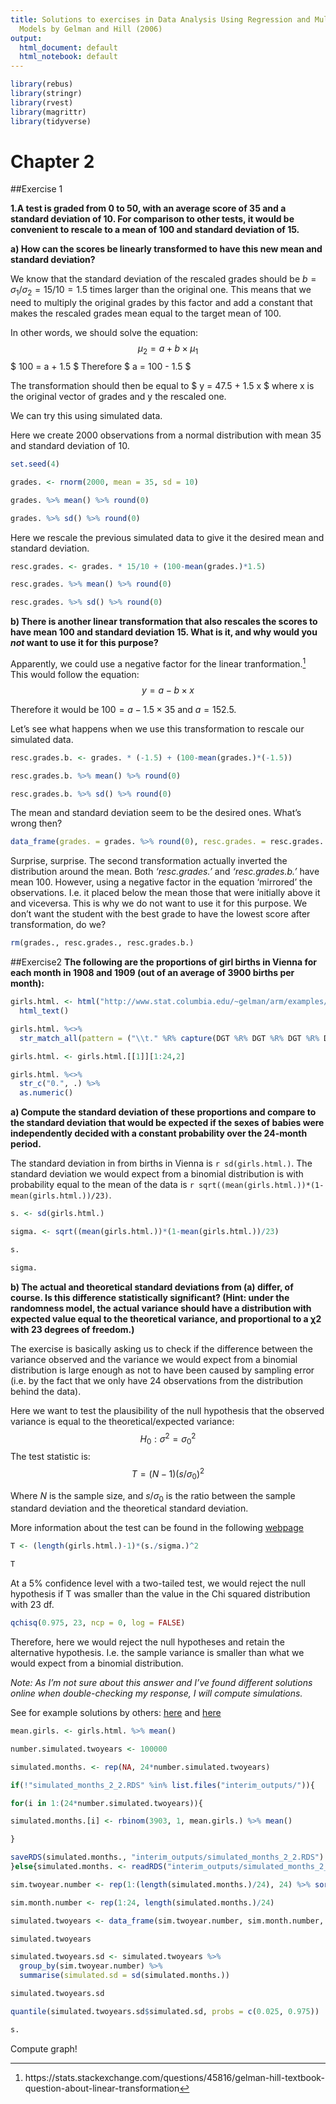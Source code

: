 ```yaml
---
title: Solutions to exercises in Data Analysis Using Regression and Multilevel/Hierarchical
  Models by Gelman and Hill (2006)
output:
  html_document: default
  html_notebook: default
---
```


```r

library(rebus)
library(stringr)
library(rvest)
library(magrittr)
library(tidyverse)

```


# Chapter 2

##Exercise 1

**1.A test is graded from 0 to 50, with an average score of 35 and a standard deviation of 10. For comparison to other tests, it would be convenient to rescale to a mean of 100 and standard deviation of 15.**

**a) How can the scores be linearly transformed to have this new mean and standard deviation?**

We know that the standard deviation of the rescaled grades should be $b = \sigma_1 / \sigma_2 = 15/10 = 1.5$ times larger than the original one. This means that we need to multiply the original grades by this factor and add a constant that makes the rescaled grades mean equal to the target mean of 100. 

In other words, we should solve the equation: 
$$ \mu_2 = a + b \times \mu_1  $$
$ 100 = a + 1.5 \times 35 $ Therefore $ a = 100 - 1.5\times 35 \approx 47.5 $

The transformation should then be equal to $ y = 47.5 + 1.5 x $ where x is the original vector of grades and y the rescaled one.

We can try this using simulated data.

Here we create 2000 observations from a normal distribution with mean 35 and standard deviation of 10.
```r

set.seed(4)

grades. <- rnorm(2000, mean = 35, sd = 10)

```


```r

grades. %>% mean() %>% round(0)

grades. %>% sd() %>% round(0)

```

Here we rescale the previous simulated data to give it the desired mean and standard deviation.
```r

resc.grades. <- grades. * 15/10 + (100-mean(grades.)*1.5) 

resc.grades. %>% mean() %>% round(0)

resc.grades. %>% sd() %>% round(0)

```

**b) There is another linear transformation that also rescales the scores to have mean 100 and standard deviation 15. What is it, and why would you _not_ want to use it for this purpose?** 

Apparently, we could use a negative factor for the linear tranformation.^[https://stats.stackexchange.com/questions/45816/gelman-hill-textbook-question-about-linear-transformation] This would follow the equation: $$y = a -b \times x$$

Therefore it would be $100 = a -1.5 \times 35$ and $a = 152.5$.

Let's see what happens when we use this transformation to rescale our simulated data.
```r

resc.grades.b. <- grades. * (-1.5) + (100-mean(grades.)*(-1.5))

```

```r

resc.grades.b. %>% mean() %>% round(0)

resc.grades.b. %>% sd() %>% round(0)

```

The mean and standard deviation seem to be the desired ones. What's wrong then?
```r

data_frame(grades. = grades. %>% round(0), resc.grades. = resc.grades. %>% round(0), resc.grades.b. = resc.grades.b. %>% round(0))

```

Surprise, surprise. The second transformation actually inverted the distribution around the mean. Both _'resc.grades.'_ and _'resc.grades.b.'_ have mean 100. However, using a negative factor in the equation 'mirrored' the observations. I.e. it placed below the mean those that were initially above it and viceversa. This is why we do not want to use it for this purpose. We don't want the student with the best grade to have the lowest score after transformation, do we?

```r

rm(grades., resc.grades., resc.grades.b.)

```


##Exercise2 
**The following are the proportions of girl births in Vienna for each month in 1908 and 1909 (out of an average of 3900 births per month):**

```r

girls.html. <- html("http://www.stat.columbia.edu/~gelman/arm/examples/girls/births.txt") %>% 
  html_text()

```

```r

girls.html. %<>%
  str_match_all(pattern = ("\\t." %R% capture(DGT %R% DGT %R% DGT %R% DGT)))

girls.html. <- girls.html.[[1]][1:24,2]

girls.html. %<>%
  str_c("0.", .) %>%
  as.numeric()

```

**a) Compute the standard deviation of these proportions and compare to the standard deviation that would be expected if the sexes of babies were independently decided with a constant probability over the 24-month period.**

The standard deviation in from births in Vienna is `r sd(girls.html.)`. The standard deviation we would expect from a binomial distribution is with probability equal to the mean of the data is `r sqrt((mean(girls.html.))*(1-mean(girls.html.))/23)`.

```r

s. <- sd(girls.html.)

sigma. <- sqrt((mean(girls.html.))*(1-mean(girls.html.))/23)

s.

sigma.

```

**b) The actual and theoretical standard deviations from (a) differ, of course. Is this difference statistically significant? (Hint: under the randomness model, the actual variance should have a distribution with expected value equal to the theoretical variance, and proportional to a χ2 with 23 degrees of freedom.)**

The exercise is basically asking us to check if the difference between the variance observed and the variance we would expect from a binomial distribution is large enough as not to have been caused by sampling error (i.e. by the fact that we only have 24 observations from the distribution behind the data).

Here we want to test the plausibility of the null hypothesis that the observed variance is equal to the theoretical/expected variance: 
$$H_0: \sigma^2 = \sigma^2_0   $$
The test statistic is: $$T = (N-1)(s / \sigma_0)^2$$

Where _N_ is the sample size, and $s / \sigma_0$ is the ratio between the sample standard deviation and the theoretical standard deviation.

More information about the test can be found in the following [webpage](http://www.itl.nist.gov/div898/handbook/eda/section3/eda358.htm)
```r

T <- (length(girls.html.)-1)*(s./sigma.)^2

T

```

At a 5% confidence level with a two-tailed test, we would reject the null hypothesis if
T was smaller than the value in the Chi squared distribution with 23 df.

```r

qchisq(0.975, 23, ncp = 0, log = FALSE)

```

Therefore, here we would reject the null hypotheses and retain the alternative hypothesis. I.e. the sample variance is smaller than what we would expect from a binomial distribution.

_Note: As I'm not sure about this answer and I've found different solutions online when double-checking my response, I will compute simulations._

See for example solutions by others: [here](https://github.com/IamGianluca/arm/blob/master/ch2/Ch2_2.ipynb) and [here](https://raw.githubusercontent.com/Fossj117/gelman_hill/master/Ch2/Ch2_ex.md)

```r

mean.girls. <- girls.html. %>% mean()

number.simulated.twoyears <- 100000

simulated.months. <- rep(NA, 24*number.simulated.twoyears)

if(!"simulated_months_2_2.RDS" %in% list.files("interim_outputs/")){

for(i in 1:(24*number.simulated.twoyears)){

simulated.months.[i] <- rbinom(3903, 1, mean.girls.) %>% mean()

}

saveRDS(simulated.months., "interim_outputs/simulated_months_2_2.RDS")
}else{simulated.months. <- readRDS("interim_outputs/simulated_months_2_2.RDS")}

sim.twoyear.number <- rep(1:(length(simulated.months.)/24), 24) %>% sort()

sim.month.number <- rep(1:24, length(simulated.months.)/24)

simulated.twoyears <- data_frame(sim.twoyear.number, sim.month.number, simulated.months.) %>% arrange(sim.twoyear.number, sim.month.number)

simulated.twoyears

```

```r

simulated.twoyears.sd <- simulated.twoyears %>%
  group_by(sim.twoyear.number) %>%
  summarise(simulated.sd = sd(simulated.months.))

simulated.twoyears.sd

```

```r

quantile(simulated.twoyears.sd$simulated.sd, probs = c(0.025, 0.975)) 

s.

```

Compute graph!